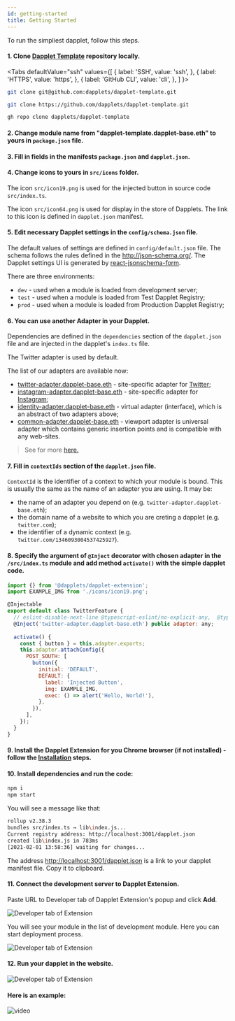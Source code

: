 ```yaml
---
id: getting-started
title: Getting Started
---
```



To run the simpliest dapplet, follow this steps.

#### 1. Clone [Dapplet Template](https://github.com/dapplets/dapplet-template) repository locally.

<Tabs
  defaultValue="ssh"
  values={[
    { label: 'SSH', value: 'ssh', },
    { label: 'HTTPS', value: 'https', },
    { label: 'GitHub CLI', value: 'cli', },
  ]
}>
<TabItem value="ssh">

```bash
git clone git@github.com:dapplets/dapplet-template.git
```

</TabItem>
<TabItem value="https">

```bash
git clone https://github.com/dapplets/dapplet-template.git
```

</TabItem>
<TabItem value="cli">

```bash
gh repo clone dapplets/dapplet-template
```

</TabItem>
</Tabs>


#### 2. Change module name from "dapplet-template.dapplet-base.eth" to yours in `package.json` file.

#### 3. Fill in fields in the manifests `package.json` and `dapplet.json`.

#### 4. Change icons to yours in `src/icons` folder.

The icon `src/icon19.png` is used for the injected button in source code `src/index.ts`.

The icon `src/icon64.png` is used for display in the store of Dapplets. The link to this icon is defined in `dapplet.json` manifest.

#### 5. Edit necessary Dapplet settings in the `config/schema.json` file.
   The default values of settings are defined in `config/default.json` file.
   The schema follows the rules defined in the http://json-schema.org/.
   The Dapplet settings UI is generated by [react-jsonschema-form](https://react-jsonschema-form.readthedocs.io/en/latest/usage/single/).

There are three environments:

- `dev` - used when a module is loaded from development server;
- `test` - used when a module is loaded from Test Dapplet Registry;
- `prod` - used when a module is loaded from Production Dapplet Registry;

#### 6. You can use another Adapter in your Dapplet.

Dependencies are defined in the `dependencies` section of the `dapplet.json` file and are injected in the dapplet's `index.ts` file.

The Twitter adapter is used by default.

The list of our adapters are available now:

- [twitter-adapter.dapplet-base.eth](https://github.com/dapplets/dapplet-modules/tree/master/packages/twitter-adapter) - site-specific adapter for [Twitter](https://twitter.com);
- [instagram-adapter.dapplet-base.eth](https://github.com/dapplets/dapplet-modules/tree/master/packages/instagram-adapter) - site-specific adapter for [Instagram](https://instagram.com);
- [identity-adapter.dapplet-base.eth](https://github.com/dapplets/dapplet-modules/tree/master/packages/identity-adapter) - virtual adapter (interface), which is an abstract of two adapters above;
- [common-adapter.dapplet-base.eth](https://github.com/dapplets/dapplet-modules/tree/master/packages/common-adapter) - viewport adapter is universal adapter which contains generic insertion points and is compatible with any web-sites.

> See for more [here.](/docs/adapters-docs-list)

#### 7. Fill in `contextIds` section of the `dapplet.json` file.

`ContextId` is the identifier of a context to which your module is bound. This is usually the same as the name of an adapter you are using. It may be:

- the name of an adapter you depend on (e.g. `twitter-adapter.dapplet-base.eth`);
- the domain name of a website to which you are creting a dapplet (e.g. `twitter.com`);
- the identifier of a dynamic context (e.g. `twitter.com/1346093004537425927`).

#### 8. Specify the argument of `@Inject` decorator with chosen adapter in the `/src/index.ts` module and add method `activate()` with the simple dapplet code.

```js
import {} from '@dapplets/dapplet-extension';
import EXAMPLE_IMG from './icons/icon19.png';

@Injectable
export default class TwitterFeature {
  // eslint-disable-next-line @typescript-eslint/no-explicit-any,  @typescript-eslint/explicit-module-boundary-types
  @Inject('twitter-adapter.dapplet-base.eth') public adapter: any;
  
  activate() {
    const { button } = this.adapter.exports;
    this.adapter.attachConfig({
      POST_SOUTH: [
        button({
          initial: 'DEFAULT',
          DEFAULT: {
            label: 'Injected Button',
            img: EXAMPLE_IMG,
            exec: () => alert('Hello, World!'),
          },
        }),
      ],
    });
  }
}
```

#### 9. Install the Dapplet Extension for you Chrome browser (if not installed) - follow the [Installation](/docs/installation) steps.

#### 10. Install dependencies and run the code:
```bash
npm i
npm start
```

You will see a message like that:

```bash
rollup v2.38.3
bundles src/index.ts → lib\index.js...
Current registry address: http://localhost:3001/dapplet.json
created lib\index.js in 783ms
[2021-02-01 13:58:36] waiting for changes...
```

The address [http://localhost:3001/dapplet.json](http://localhost:3001/dapplet.json) is a link to your dapplet manifest file. Copy it to clipboard.

#### 11. Connect the development server to Dapplet Extension.

Paste URL to Developer tab of Dapplet Extension's popup and click **Add**.

![Developer tab of Extension](/img/gs_1.jpg)

You will see your module in the list of development module. Here you can start deployment process.

![Developer tab of Extension](/img/gs_2.jpg)

#### 12. Run your dapplet in the website.

![Developer tab of Extension](/img/gs_3.jpg)

#### Here is an example:

![video](/video/ex00-2-master.gif)

